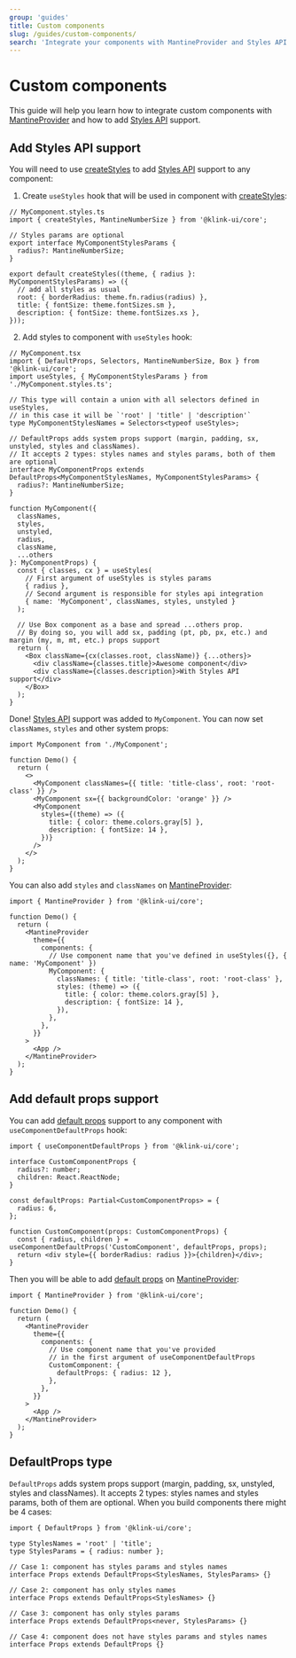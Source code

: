 ```yaml
---
group: 'guides'
title: Custom components
slug: /guides/custom-components/
search: 'Integrate your components with MantineProvider and Styles API'
---
```


# Custom components

This guide will help you learn how to integrate custom components with [MantineProvider](/theming/klink-ui-provider/)
and how to add [Styles API](/styles/styles-api/) support.

## Add Styles API support

You will need to use [createStyles](/styles/create-styles/) to add [Styles API](/styles/styles-api/) support to any component:

1. Create `useStyles` hook that will be used in component with [createStyles](/styles/create-styles/):

```tsx
// MyComponent.styles.ts
import { createStyles, MantineNumberSize } from '@klink-ui/core';

// Styles params are optional
export interface MyComponentStylesParams {
  radius?: MantineNumberSize;
}

export default createStyles((theme, { radius }: MyComponentStylesParams) => ({
  // add all styles as usual
  root: { borderRadius: theme.fn.radius(radius) },
  title: { fontSize: theme.fontSizes.sm },
  description: { fontSize: theme.fontSizes.xs },
}));
```

2. Add styles to component with `useStyles` hook:

```tsx
// MyComponent.tsx
import { DefaultProps, Selectors, MantineNumberSize, Box } from '@klink-ui/core';
import useStyles, { MyComponentStylesParams } from './MyComponent.styles.ts';

// This type will contain a union with all selectors defined in useStyles,
// in this case it will be `'root' | 'title' | 'description'`
type MyComponentStylesNames = Selectors<typeof useStyles>;

// DefaultProps adds system props support (margin, padding, sx, unstyled, styles and classNames).
// It accepts 2 types: styles names and styles params, both of them are optional
interface MyComponentProps extends DefaultProps<MyComponentStylesNames, MyComponentStylesParams> {
  radius?: MantineNumberSize;
}

function MyComponent({
  classNames,
  styles,
  unstyled,
  radius,
  className,
  ...others
}: MyComponentProps) {
  const { classes, cx } = useStyles(
    // First argument of useStyles is styles params
    { radius },
    // Second argument is responsible for styles api integration
    { name: 'MyComponent', classNames, styles, unstyled }
  );

  // Use Box component as a base and spread ...others prop.
  // By doing so, you will add sx, padding (pt, pb, px, etc.) and margin (my, m, mt, etc.) props support
  return (
    <Box className={cx(classes.root, className)} {...others}>
      <div className={classes.title}>Awesome component</div>
      <div className={classes.description}>With Styles API support</div>
    </Box>
  );
}
```

Done! [Styles API](/styles/styles-api/) support was added to `MyComponent`. You can now
set `classNames`, `styles` and other system props:

```tsx
import MyComponent from './MyComponent';

function Demo() {
  return (
    <>
      <MyComponent classNames={{ title: 'title-class', root: 'root-class' }} />
      <MyComponent sx={{ backgroundColor: 'orange' }} />
      <MyComponent
        styles={(theme) => ({
          title: { color: theme.colors.gray[5] },
          description: { fontSize: 14 },
        })}
      />
    </>
  );
}
```

You can also add `styles` and `classNames` on [MantineProvider](/theming/klink-ui-provider/):

```tsx
import { MantineProvider } from '@klink-ui/core';

function Demo() {
  return (
    <MantineProvider
      theme={{
        components: {
          // Use component name that you've defined in useStyles({}, { name: 'MyComponent' })
          MyComponent: {
            classNames: { title: 'title-class', root: 'root-class' },
            styles: (theme) => ({
              title: { color: theme.colors.gray[5] },
              description: { fontSize: 14 },
            }),
          },
        },
      }}
    >
      <App />
    </MantineProvider>
  );
}
```

## Add default props support

You can add [default props](/theming/default-props/) support to any component with
`useComponentDefaultProps` hook:

```tsx
import { useComponentDefaultProps } from '@klink-ui/core';

interface CustomComponentProps {
  radius?: number;
  children: React.ReactNode;
}

const defaultProps: Partial<CustomComponentProps> = {
  radius: 6,
};

function CustomComponent(props: CustomComponentProps) {
  const { radius, children } = useComponentDefaultProps('CustomComponent', defaultProps, props);
  return <div style={{ borderRadius: radius }}>{children}</div>;
}
```

Then you will be able to add [default props](/theming/default-props/) on [MantineProvider](/theming/klink-ui-provider/):

```tsx
import { MantineProvider } from '@klink-ui/core';

function Demo() {
  return (
    <MantineProvider
      theme={{
        components: {
          // Use component name that you've provided
          // in the first argument of useComponentDefaultProps
          CustomComponent: {
            defaultProps: { radius: 12 },
          },
        },
      }}
    >
      <App />
    </MantineProvider>
  );
}
```

## DefaultProps type

`DefaultProps` adds system props support (margin, padding, sx, unstyled, styles and classNames).
It accepts 2 types: styles names and styles params, both of them are optional.
When you build components there might be 4 cases:

```tsx
import { DefaultProps } from '@klink-ui/core';

type StylesNames = 'root' | 'title';
type StylesParams = { radius: number };

// Case 1: component has styles params and styles names
interface Props extends DefaultProps<StylesNames, StylesParams> {}

// Case 2: component has only styles names
interface Props extends DefaultProps<StylesNames> {}

// Case 3: component has only styles params
interface Props extends DefaultProps<never, StylesParams> {}

// Case 4: component does not have styles params and styles names
interface Props extends DefaultProps {}
```
